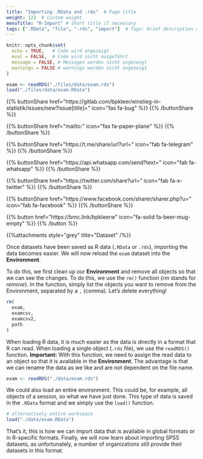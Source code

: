 ```yaml
---
title: "Importing .RData and .rds"  # Page title
weight: 123  # Custom weight
menuTitle: "R-Import" # Short title if necessary
tags: [".RData", "file", ".rds", "import"]  # Tags: brief description of page content
---
```


```r
knitr::opts_chunk$set(
  echo = TRUE,   # Code wird angezeigt
  eval = FALSE,  # Code wird nicht ausgeführt
  message = FALSE, # Messages werden nicht angezeigt
  warnings = FALSE # warnings werden nicht angezeigt
)

exam <- readRDS("./files/data/exam.rds")   
load("./files/data/exam.RData")
```

{{% buttonShare href=\"https\:\/\/gitlab.com\/bpkleer\/einstieg-in-statistik\/issues\/new?issue[title]=\" icon=\"fas fa-bug\" %}} {{% /buttonShare %}} 

{{% buttonShare href=\"mailto\:\" icon=\"fas fa-paper-plane\" %}} {{% /buttonShare %}}

{{% buttonShare href=\"https\:\/\/t.me\/share\/url?url=\" icon=\"fab fa-telegram\" %}} {{% /buttonShare %}}

{{% buttonShare href=\"https\:\/\/api.whatsapp.com\/send?text=\" icon=\"fab fa-whatsapp\" %}} {{% /buttonShare %}}

{{% buttonShare href=\"https\:\/\/twitter.com\/share?url=\" icon=\"fab fa-x-twitter\" %}} {{% /buttonShare %}}

{{% buttonShare href=\"https\:\/\/www.facebook.com\/sharer\/sharer.php?u=\" icon=\"fab fa-facebook\" %}} {{% /buttonShare %}}

{{% button href=\"https\:\/\/bmc.link\/bpkleerw\" icon=\"fa-solid fa-beer-mug-empty\" %}} {{% /button %}}

{{%attachments style=\"grey\" title=\"Dataset\" /%}}

Once datasets have been saved as R data (`.RData` or `.rds`), importing the data becomes easier. We will now reload the `exam` dataset into the **Environment**.

To do this, we first clean up our **Environment** and remove all objects so that we can see the changes. To do this, we use the `rm()` function (*rm* stands for *remove*). In the function, simply list the objects you want to remove from the Environment, separated by a `,` (comma). Let's delete everything!

```r
rm(
  exam, 
  examcsv, 
  examcsv2, 
  path
)
```

When loading R data, it is much easier as the data is directly in a format that R can read. 
When loading a single object (`.rds` file), we use the `readRDS()` function. **Important:** With this function, we need to assign the read data to an object so that it is available in the **Environment**. The advantage is that we can rename the data as we like and are not dependent on the file name. 
```r
exam <- readRDS("./data/exam.rds")
```

We could also load an entire environment. This could be, for example, all objects of a session, so what we have just done. This type of data is saved in the `.RData` format and we simply use the `load()` function.

```r
# alternatively entire workspace
load("./data/exam.RData")
```

That's it, this is how we can import data that is available in global formats or in R-specific formats. Finally, we will now learn about importing SPSS datasets, as unfortunately, a number of organizations still provide their datasets in this format. 


